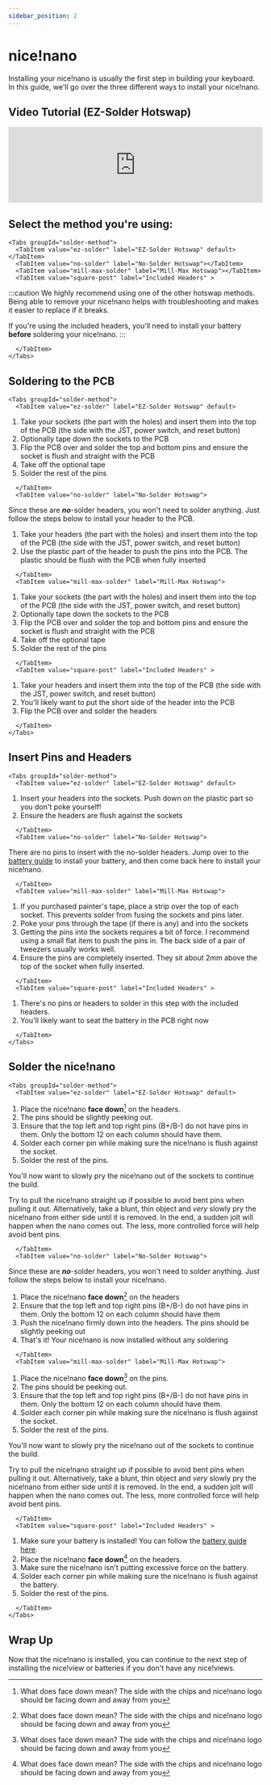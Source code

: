 ```yaml
---
sidebar_position: 2
---
```



# nice!nano

Installing your nice!nano is usually the first step in building your keyboard. In this guide, we'll go over the three different ways to install your nice!nano.

## Video Tutorial (EZ-Solder Hotswap)

<iframe style={{maxWidth: "640px", aspectRatio: "16/9"}} width="100%" height="auto" src="https://www.youtube.com/embed/-H9ObTrR53o" title="YouTube video player" frameborder="0" allow="accelerometer; autoplay; clipboard-write; encrypted-media; gyroscope; picture-in-picture; web-share" allowfullscreen></iframe>

## Select the method you're using:

```mdx-code-block
<Tabs groupId="solder-method">
  <TabItem value="ez-solder" label="EZ-Solder Hotswap" default></TabItem>
  <TabItem value="no-solder" label="No-Solder Hotswap"></TabItem>
  <TabItem value="mill-max-solder" label="Mill-Max Hotswap"></TabItem>
  <TabItem value="square-post" label="Included Headers" >
```
:::caution
We highly recommend using one of the other hotswap methods. Being able to remove your nice!nano helps with troubleshooting and makes it easier to replace if it breaks. 

If you're using the included headers, you'll need to install your battery **before** soldering your nice!nano.
:::
```mdx-code-block
  </TabItem>
</Tabs>
```

## Soldering to the PCB

```mdx-code-block
<Tabs groupId="solder-method">
  <TabItem value="ez-solder" label="EZ-Solder Hotswap" default>
```
  1. Take your sockets (the part with the holes) and insert them into the top of the PCB (the side with the JST, power switch, and reset button)
  2. Optionally tape down the sockets to the PCB
  3. Flip the PCB over and solder the top and bottom pins and ensure the socket is flush and straight with the PCB
  4. Take off the optional tape
  5. Solder the rest of the pins
```mdx-code-block
  </TabItem>
  <TabItem value="no-solder" label="No-Solder Hotswap">
```
Since these are ***no***-solder headers, you won't need to solder anything. Just follow the steps below to install your header to the PCB.
  1. Take your headers (the part with the holes) and insert them into the top of the PCB (the side with the JST, power switch, and reset button)
  2. Use the plastic part of the header to push the pins into the PCB. The plastic should be flush with the PCB when fully inserted
```mdx-code-block
  </TabItem>
  <TabItem value="mill-max-solder" label="Mill-Max Hotswap">
```
  1. Take your sockets (the part with the holes) and insert them into the top of the PCB (the side with the JST, power switch, and reset button)
  2. Optionally tape down the sockets to the PCB
  3. Flip the PCB over and solder the top and bottom pins and ensure the socket is flush and straight with the PCB
  4. Take off the optional tape
  5. Solder the rest of the pins
```mdx-code-block
  </TabItem>
  <TabItem value="square-post" label="Included Headers" >
```
  1. Take your headers and insert them into the top of the PCB (the side with the JST, power switch, and reset button)
  2. You'll likely want to put the short side of the header into the PCB
  4. Flip the PCB over and solder the headers
```mdx-code-block
  </TabItem>
</Tabs>
```

## Insert Pins and Headers

```mdx-code-block
<Tabs groupId="solder-method">
  <TabItem value="ez-solder" label="EZ-Solder Hotswap" default>
```
  1. Insert your headers into the sockets. Push down on the plastic part so you don't poke yourself!
  2. Ensure the headers are flush against the sockets
```mdx-code-block
  </TabItem>
  <TabItem value="no-solder" label="No-Solder Hotswap">
```
There are no pins to insert with the no-solder headers. Jump over to the [battery guide](./batteries) to install your battery, and then come back here to install your nice!nano.
```mdx-code-block
  </TabItem>
  <TabItem value="mill-max-solder" label="Mill-Max Hotswap">
```
  1. If you purchased painter's tape, place a strip over the top of each socket. This prevents solder from fusing the sockets and pins later.
  2. Poke your pins through the tape (if there is any) and into the sockets
  3. Getting the pins into the sockets requires a bit of force. I recommend using a small flat item to push the pins in. The back side of a pair of tweezers usually works well.
  4. Ensure the pins are completely inserted. They sit about 2mm above the top of the socket when fully inserted.
```mdx-code-block
  </TabItem>
  <TabItem value="square-post" label="Included Headers" >
```
  1. There's no pins or headers to solder in this step with the included headers.
  2. You'll likely want to seat the battery in the PCB right now
```mdx-code-block
  </TabItem>
</Tabs>
```

## Solder the nice!nano

```mdx-code-block
<Tabs groupId="solder-method">
  <TabItem value="ez-solder" label="EZ-Solder Hotswap" default>
```
  1. Place the nice!nano **face down**[^1] on the headers.
  2. The pins should be slightly peeking out. 
  3. Ensure that the top left and top right pins (B+/B-) do not have pins in them. Only the bottom 12 on each column should have them.
  4. Solder each corner pin while making sure the nice!nano is flush against the socket.
  5. Solder the rest of the pins.
  
You'll now want to slowly pry the nice!nano out of the sockets to continue the build.

Try to pull the nice!nano straight up if possible to avoid bent pins when pulling it out. Alternatively, take a blunt, thin object and *very* slowly pry the nice!nano from either side until it is removed. In the end, a sudden jolt will happen when the nano comes out. The less, more controlled force will help avoid bent pins.
```mdx-code-block
  </TabItem>
  <TabItem value="no-solder" label="No-Solder Hotswap">
```
Since these are ***no***-solder headers, you won't need to solder anything. Just follow the steps below to install your nice!nano.

  1. Place the nice!nano **face down**[^1] on the headers
  2. Ensure that the top left and top right pins (B+/B-) do not have pins in them. Only the bottom 12 on each column should have them
  3. Push the nice!nano firmly down into the headers. The pins should be slightly peeking out
  4. That's it! Your nice!nano is now installed without any soldering
```mdx-code-block
  </TabItem>
  <TabItem value="mill-max-solder" label="Mill-Max Hotswap">
```
  1. Place the nice!nano **face down**[^1] on the pins.
  2. The pins should be peeking out. 
  3. Ensure that the top left and top right pins (B+/B-) do not have pins in them. Only the bottom 12 on each column should have them.
  4. Solder each corner pin while making sure the nice!nano is flush against the socket.
  5. Solder the rest of the pins.
  
You'll now want to slowly pry the nice!nano out of the sockets to continue the build.

Try to pull the nice!nano straight up if possible to avoid bent pins when pulling it out. Alternatively, take a blunt, thin object and *very* slowly pry the nice!nano from either side until it is removed. In the end, a sudden jolt will happen when the nano comes out. The less, more controlled force will help avoid bent pins.
```mdx-code-block
  </TabItem>
  <TabItem value="square-post" label="Included Headers" >
```
  1. Make sure your battery is installed! You can follow the [battery guide here](./batteries).
  2. Place the nice!nano **face down**[^1] on the headers.
  3. Make sure the nice!nano isn't putting excessive force on the battery.
  4. Solder each corner pin while making sure the nice!nano is flush against the battery.
  5. Solder the rest of the pins.
```mdx-code-block
  </TabItem>
</Tabs>
```

## Wrap Up

Now that the nice!nano is installed, you can continue to the next step of installing the nice!view or batteries if you don't have any nice!views.

[^1]: What does face down mean? The side with the chips and nice!nano logo should be facing down and away from you

